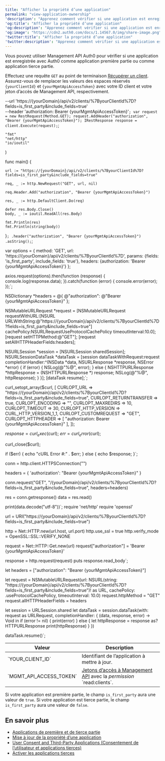 ```yaml
---
title: "Afficher la propriété d’une application"
permalink: "view-application-ownership"
'description': "Apprenez comment vérifier si une application est enregistrée auprès d’Auth0 en tant qu’application première ou tierce partie à l’aide de Management API Auth0."
'og:title': "Afficher la propriété d’une application"
'og:description': "Apprenez comment vérifier si une application est enregistrée auprès d’Auth0 en tant qu’application première ou tierce partie à l’aide de Management API Auth0."
'og:image': "https://cdn2.auth0.com/docs/1.14567.0/img/share-image.png"
'twitter:title': "Afficher la propriété d’une application"
'twitter:description': "Apprenez comment vérifier si une application est enregistrée auprès d’Auth0 en tant qu’application première ou tierce partie à l’aide de Management API Auth0."
---
```



Vous pouvez utiliser Management API Auth0 pour vérifier si une application est enregistrée avec Auth0 comme application première partie ou comme application tierce partie.

Effectuez une requête `GET` au point de terminaison [Récupérer un client](/docs/fr-ca/api/management/v2#!/Clients/get_clients_by_id). Assurez-vous de remplacer les valeurs des espaces réservés `{yourClientId}`
et `{yourMgmtApiAccessToken}` avec votre ID client et votre jeton d’accès de <Tooltip href="/docs/docs/fr-ca/glossary?term=management-api" tip="Management API
Un produit permettant aux clients d’effectuer des tâches administratives." cta="Voir le glossaire">Management API</Tooltip>, respectivement.

  --url 'https://{yourDomain}/api/v2/clients/%7ByourClientId%7D?fields=is_first_party&include_fields=true' \
  --header 'authorization: Bearer {yourMgmtApiAccessToken}'`;
var request = new RestRequest(Method.GET);
request.AddHeader("authorization", "Bearer {yourMgmtApiAccessToken}");
IRestResponse response = client.Execute(request);`;

	"fmt"
	"net/http"
	"io/ioutil"
)

func main() {

	url := "https://{yourDomain}/api/v2/clients/%7ByourClientId%7D?fields=is_first_party&include_fields=true"

	req, _ := http.NewRequest("GET", url, nil)

	req.Header.Add("authorization", "Bearer {yourMgmtApiAccessToken}")

	res, _ := http.DefaultClient.Do(req)

	defer res.Body.Close()
	body, _ := ioutil.ReadAll(res.Body)

	fmt.Println(res)
	fmt.Println(string(body))

}`;
  .header("authorization", "Bearer {yourMgmtApiAccessToken}")
  .asString();`;

var options = {
  method: 'GET',
  url: 'https://{yourDomain}/api/v2/clients/%7ByourClientId%7D',
  params: {fields: 'is_first_party', include_fields: 'true'},
  headers: {authorization: 'Bearer {yourMgmtApiAccessToken}'}
};

axios.request(options).then(function (response) {
  console.log(response.data);
}).catch(function (error) {
  console.error(error);
});`;

NSDictionary *headers = @{ @"authorization": @"Bearer {yourMgmtApiAccessToken}" };

NSMutableURLRequest *request = [NSMutableURLRequest requestWithURL:[NSURL URLWithString:@"https://{yourDomain}/api/v2/clients/%7ByourClientId%7D?fields=is_first_party&include_fields=true"]
                                                       cachePolicy:NSURLRequestUseProtocolCachePolicy
                                                   timeoutInterval:10.0];
[request setHTTPMethod:@"GET"];
[request setAllHTTPHeaderFields:headers];

NSURLSession *session = [NSURLSession sharedSession];
NSURLSessionDataTask *dataTask = [session dataTaskWithRequest:request
                                            completionHandler:^(NSData *data, NSURLResponse *response, NSError *error) {
                                                if (error) {
                                                    NSLog(@"%@", error);
                                                } else {
                                                    NSHTTPURLResponse *httpResponse = (NSHTTPURLResponse *) response;
                                                    NSLog(@"%@", httpResponse);
                                                }
                                            }];
[dataTask resume];`;

curl_setopt_array($curl, [
  CURLOPT_URL => "https://{yourDomain}/api/v2/clients/%7ByourClientId%7D?fields=is_first_party&include_fields=true",
  CURLOPT_RETURNTRANSFER => true,
  CURLOPT_ENCODING => "",
  CURLOPT_MAXREDIRS => 10,
  CURLOPT_TIMEOUT => 30,
  CURLOPT_HTTP_VERSION => CURL_HTTP_VERSION_1_1,
  CURLOPT_CUSTOMREQUEST => "GET",
  CURLOPT_HTTPHEADER => [
    "authorization: Bearer {yourMgmtApiAccessToken}"
  ],
]);

$response = curl_exec($curl);
$err = curl_error($curl);

curl_close($curl);

if ($err) {
  echo "cURL Error #:" . $err;
} else {
  echo $response;
}`;

conn = http.client.HTTPSConnection("")

headers = { 'authorization': "Bearer {yourMgmtApiAccessToken}" }

conn.request("GET", "/{yourDomain}/api/v2/clients/%7ByourClientId%7D?fields=is_first_party&include_fields=true", headers=headers)

res = conn.getresponse()
data = res.read()

print(data.decode("utf-8"))`;
require 'net/http'
require 'openssl'

url = URI("https://{yourDomain}/api/v2/clients/%7ByourClientId%7D?fields=is_first_party&include_fields=true")

http = Net::HTTP.new(url.host, url.port)
http.use_ssl = true
http.verify_mode = OpenSSL::SSL::VERIFY_NONE

request = Net::HTTP::Get.new(url)
request["authorization"] = 'Bearer {yourMgmtApiAccessToken}'

response = http.request(request)
puts response.read_body`;

let headers = ["authorization": "Bearer {yourMgmtApiAccessToken}"]

let request = NSMutableURLRequest(url: NSURL(string: "https://{yourDomain}/api/v2/clients/%7ByourClientId%7D?fields=is_first_party&include_fields=true")! as URL,
                                        cachePolicy: .useProtocolCachePolicy,
                                    timeoutInterval: 10.0)
request.httpMethod = "GET"
request.allHTTPHeaderFields = headers

let session = URLSession.shared
let dataTask = session.dataTask(with: request as URLRequest, completionHandler: { (data, response, error) -> Void in
  if (error != nil) {
    print(error)
  } else {
    let httpResponse = response as? HTTPURLResponse
    print(httpResponse)
  }
})

dataTask.resume()`;

<CodeGroup>
<AuthCodeBlock children={codeExample1} language="bash" filename="cURL" />
<AuthCodeBlock children={codeExample2} language="csharp" filename="C#" />
<AuthCodeBlock children={codeExample3} language="go" filename="Go" />
<AuthCodeBlock children={codeExample4} language="java" filename="Java" />
<AuthCodeBlock children={codeExample5} language="javascript" filename="Node.JS" />
<AuthCodeBlock children={codeExample6} language="obj-c" filename="Obj-C" />
<AuthCodeBlock children={codeExample7} language="php" filename="PHP" />
<AuthCodeBlock children={codeExample8} language="python" filename="Python" />
<AuthCodeBlock children={codeExample9} language="ruby" filename="Ruby" />
<AuthCodeBlock children={codeExample10} language="swift" filename="Swift" />
</CodeGroup>

<table class="table"><thead>
<tr>
<th>Valeur</th>
<th>Description</th>
</tr>
</thead>
<tbody>
<tr>
<td>`YOUR_CLIENT_ID`</td>
<td>Identifiant de l’application à mettre à jour.</td>
</tr>
<tr>
<td>`MGMT_API_ACCESS_TOKEN`</td>
<td><a href="/docs/docs/fr-ca/api/management/v2/tokens">Jetons d’accès à Management API</a> avec la <dfn id="react-containers-DefinitionTooltip-1"><span class="tooltip-portal-underlined-word" data-react-universal-portal="">permission</span></dfn> `read:clients`.</td>
</tr>
</tbody>
</table>

Si votre application est première partie, le champ `is_first_party` aura une valeur de `true`. Si votre application est tierce partie, le champ `is_first_party` aura une valeur de `false`.

## En savoir plus

* [Applications de première et de tierce partie](/docs/fr-ca/get-started/applications/confidential-and-public-applications/first-party-and-third-party-applications)
* [Mise à jour de la propriété d’une application](/docs/fr-ca/get-started/applications/confidential-and-public-applications/update-application-ownership)
* [User Consent and Third-Party Applications (Consentement de l’utilisateur et applications tierces)](/docs/fr-ca/get-started/applications/confidential-and-public-applications/user-consent-and-third-party-applications)
* [Activer les applications tierces](/docs/fr-ca/get-started/applications/confidential-and-public-applications/enable-third-party-applications)